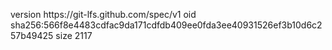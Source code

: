 version https://git-lfs.github.com/spec/v1
oid sha256:566f8e4483cdfac9da171cdfdb409ee0fda3ee40931526ef3b10d6c257b49425
size 2117
